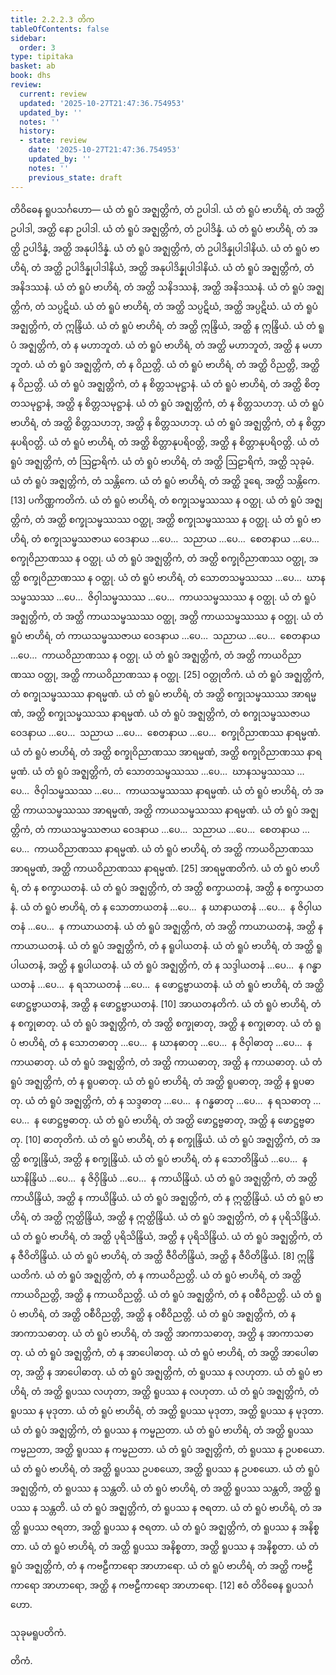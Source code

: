 ```yaml
---
title: 2.2.2.3 တိက
tableOfContents: false
sidebar:
  order: 3
type: tipitaka
basket: ab
book: dhs
review:
  current: review
  updated: '2025-10-27T21:47:36.754953'
  updated_by: ''
  notes: ''
  history:
  - state: review
    date: '2025-10-27T21:47:36.754953'
    updated_by: ''
    notes: ''
    previous_state: draft
---
```



<ReviewStatus review={frontmatter.review} showDetails={true} />

<HypothesisAnnotation frontmatter={frontmatter} />

<DynamicBreadcrumb />

<Division number="585" book="dhs" e="ch" v="29" p="148">

<Paragraph number="1144" book="dhs">
တိဝိဓေန ရူပသင်္ဂဟော—
</Paragraph>

<Paragraph number="1145" book="dhs">
ယံ တံ ရူပံ အဇ္ဈတ္တိကံ, တံ ဥပါဒါ. ယံ တံ ရူပံ ဗာဟိရံ, တံ အတ္ထိ ဥပါဒါ, အတ္ထိ နော ဥပါဒါ.
</Paragraph>

<Paragraph number="1146" book="dhs">
ယံ တံ ရူပံ အဇ္ဈတ္တိကံ, တံ ဥပါဒိန္နံ. ယံ တံ ရူပံ ဗာဟိရံ, တံ အတ္ထိ ဥပါဒိန္နံ, အတ္ထိ အနုပါဒိန္နံ.
</Paragraph>

<Paragraph number="1147" book="dhs">
ယံ တံ ရူပံ အဇ္ဈတ္တိကံ, တံ ဥပါဒိန္နုပါဒါနိယံ. ယံ တံ ရူပံ ဗာဟိရံ, တံ အတ္ထိ ဥပါဒိန္နုပါဒါနိယံ, အတ္ထိ အနုပါဒိန္နုပါဒါနိယံ.
</Paragraph>

<Paragraph number="1148" book="dhs">
ယံ တံ ရူပံ အဇ္ဈတ္တိကံ, တံ အနိဒဿနံ. ယံ တံ ရူပံ ဗာဟိရံ, တံ အတ္ထိ သနိဒဿနံ, အတ္ထိ အနိဒဿနံ.
</Paragraph>

<Paragraph number="1149" book="dhs">
ယံ တံ ရူပံ အဇ္ဈတ္တိကံ, တံ သပ္ပဋိဃံ. ယံ တံ ရူပံ ဗာဟိရံ, တံ အတ္ထိ သပ္ပဋိဃံ, အတ္ထိ အပ္ပဋိဃံ.
</Paragraph>

<Paragraph number="1150" book="dhs">
ယံ တံ ရူပံ အဇ္ဈတ္တိကံ, တံ ဣန္ဒြိယံ. ယံ တံ ရူပံ ဗာဟိရံ, တံ အတ္ထိ ဣန္ဒြိယံ, အတ္ထိ န ဣန္ဒြိယံ.
</Paragraph>

<Paragraph number="1151" book="dhs">
ယံ တံ ရူပံ အဇ္ဈတ္တိကံ, တံ န မဟာဘူတံ. ယံ တံ ရူပံ ဗာဟိရံ, တံ အတ္ထိ မဟာဘူတံ, အတ္ထိ န မဟာဘူတံ.
</Paragraph>

<Paragraph number="1152" book="dhs">
ယံ တံ ရူပံ အဇ္ဈတ္တိကံ, တံ န ဝိညတ္တိ. ယံ တံ ရူပံ ဗာဟိရံ, တံ အတ္ထိ ဝိညတ္တိ, အတ္ထိ န ဝိညတ္တိ.
</Paragraph>

<Paragraph number="1153" book="dhs">
ယံ တံ ရူပံ အဇ္ဈတ္တိကံ, တံ န စိတ္တသမုဋ္ဌာနံ. ယံ တံ ရူပံ ဗာဟိရံ, တံ အတ္ထိ စိတ္တသမုဋ္ဌာနံ, အတ္ထိ န စိတ္တသမုဋ္ဌာနံ.
</Paragraph>

<Paragraph number="1154" book="dhs">
ယံ တံ ရူပံ အဇ္ဈတ္တိကံ, တံ န စိတ္တသဟဘု. ယံ တံ ရူပံ ဗာဟိရံ, တံ အတ္ထိ စိတ္တသဟဘု, အတ္ထိ န စိတ္တသဟဘု.
</Paragraph>

<Paragraph number="1155" book="dhs">
ယံ တံ ရူပံ အဇ္ဈတ္တိကံ, တံ န စိတ္တာနုပရိဝတ္တိ. ယံ တံ ရူပံ ဗာဟိရံ, တံ အတ္ထိ စိတ္တာနုပရိဝတ္တိ, အတ္ထိ န စိတ္တာနုပရိဝတ္တိ.
</Paragraph>

<Paragraph number="1156" book="dhs">
ယံ တံ ရူပံ အဇ္ဈတ္တိကံ, တံ ဩဠာရိကံ. ယံ တံ ရူပံ ဗာဟိရံ, တံ အတ္ထိ ဩဠာရိကံ, အတ္ထိ သုခုမံ.
</Paragraph>

<Paragraph number="1157" book="dhs">
ယံ တံ ရူပံ အဇ္ဈတ္တိကံ, တံ သန္တိကေ. ယံ တံ ရူပံ ဗာဟိရံ, တံ အတ္ထိ ဒူရေ, အတ္ထိ သန္တိကေ. [13]

</Paragraph>
</Division>

<Paragraph number="1158" type="center" book="dhs">
ပကိဏ္ဏကတိကံ.


</Paragraph>

<Paragraph number="1159" book="dhs">
ယံ တံ ရူပံ ဗာဟိရံ, တံ စက္ခုသမ္ဖဿဿ န ဝတ္ထု. ယံ တံ ရူပံ အဇ္ဈတ္တိကံ, တံ အတ္ထိ စက္ခုသမ္ဖဿဿ ဝတ္ထု, အတ္ထိ စက္ခုသမ္ဖဿဿ န ဝတ္ထု.
</Paragraph>

<Paragraph number="1160" book="dhs">
ယံ တံ ရူပံ ဗာဟိရံ, တံ စက္ခုသမ္ဖဿဇာယ ဝေဒနာယ …ပေ…  သညာယ …ပေ…  စေတနာယ …ပေ…  စက္ခုဝိညာဏဿ န ဝတ္ထု. ယံ တံ ရူပံ အဇ္ဈတ္တိကံ, တံ အတ္ထိ စက္ခုဝိညာဏဿ ဝတ္ထု, အတ္ထိ စက္ခုဝိညာဏဿ န ဝတ္ထု.
</Paragraph>

<Paragraph number="1161" book="dhs">
ယံ တံ ရူပံ ဗာဟိရံ, တံ သောတသမ္ဖဿဿ …ပေ…  ဃာနသမ္ဖဿဿ …ပေ…  ဇိဝှါသမ္ဖဿဿ …ပေ…  ကာယသမ္ဖဿဿ န ဝတ္ထု. ယံ တံ ရူပံ အဇ္ဈတ္တိကံ, တံ အတ္ထိ ကာယသမ္ဖဿဿ ဝတ္ထု, အတ္ထိ ကာယသမ္ဖဿဿ န ဝတ္ထု. ယံ တံ ရူပံ ဗာဟိရံ, တံ ကာယသမ္ဖဿဇာယ ဝေဒနာယ …ပေ…  သညာယ …ပေ…  စေတနာယ …ပေ…  ကာယဝိညာဏဿ န ဝတ္ထု. ယံ တံ ရူပံ အဇ္ဈတ္တိကံ, တံ အတ္ထိ ကာယဝိညာဏဿ ဝတ္ထု, အတ္ထိ ကာယဝိညာဏဿ န ဝတ္ထု. [25]

</Paragraph>

<Paragraph number="1162" type="center" book="dhs">
ဝတ္ထုတိကံ.


</Paragraph>

<Paragraph number="1163" book="dhs">
ယံ တံ ရူပံ အဇ္ဈတ္တိကံ, တံ စက္ခုသမ္ဖဿဿ နာရမ္မဏံ. ယံ တံ ရူပံ ဗာဟိရံ, တံ အတ္ထိ စက္ခုသမ္ဖဿဿ အာရမ္မဏံ, အတ္ထိ စက္ခုသမ္ဖဿဿ နာရမ္မဏံ. ယံ တံ ရူပံ အဇ္ဈတ္တိကံ, တံ စက္ခုသမ္ဖဿဇာယ ဝေဒနာယ …ပေ…  သညာယ …ပေ…  စေတနာယ …ပေ…  စက္ခုဝိညာဏဿ နာရမ္မဏံ. ယံ တံ ရူပံ ဗာဟိရံ, တံ အတ္ထိ စက္ခုဝိညာဏဿ အာရမ္မဏံ, အတ္ထိ စက္ခုဝိညာဏဿ နာရမ္မဏံ.
</Paragraph>

<Paragraph number="1164" book="dhs">
ယံ တံ ရူပံ အဇ္ဈတ္တိကံ, တံ သောတသမ္ဖဿဿ …ပေ…  ဃာနသမ္ဖဿဿ …ပေ…  ဇိဝှါသမ္ဖဿဿ …ပေ…  ကာယသမ္ဖဿဿ နာရမ္မဏံ. ယံ တံ ရူပံ ဗာဟိရံ, တံ အတ္ထိ ကာယသမ္ဖဿဿ အာရမ္မဏံ, အတ္ထိ ကာယသမ္ဖဿဿ နာရမ္မဏံ. ယံ တံ ရူပံ အဇ္ဈတ္တိကံ, တံ ကာယသမ္ဖဿဇာယ ဝေဒနာယ …ပေ…  သညာယ …ပေ…  စေတနာယ …ပေ…  ကာယဝိညာဏဿ နာရမ္မဏံ. ယံ တံ ရူပံ ဗာဟိရံ, တံ အတ္ထိ ကာယဝိညာဏဿ အာရမ္မဏံ, အတ္ထိ ကာယဝိညာဏဿ နာရမ္မဏံ. [25]

</Paragraph>

<Paragraph number="1165" type="center" book="dhs">
အာရမ္မဏတိကံ.


</Paragraph>

<Paragraph number="1166" book="dhs">
ယံ တံ ရူပံ ဗာဟိရံ, တံ န စက္ခာယတနံ. ယံ တံ ရူပံ အဇ္ဈတ္တိကံ, တံ အတ္ထိ စက္ခာယတနံ, အတ္ထိ န စက္ခာယတနံ. ယံ တံ ရူပံ ဗာဟိရံ, တံ န သောတာယတနံ …ပေ…  န ဃာနာယတနံ …ပေ…  န ဇိဝှါယတနံ …ပေ…  န ကာယာယတနံ. ယံ တံ ရူပံ အဇ္ဈတ္တိကံ, တံ အတ္ထိ ကာယာယတနံ, အတ္ထိ န ကာယာယတနံ.
</Paragraph>

<Paragraph number="1167" book="dhs">
ယံ တံ ရူပံ အဇ္ဈတ္တိကံ, တံ န ရူပါယတနံ. ယံ တံ ရူပံ ဗာဟိရံ, တံ အတ္ထိ ရူပါယတနံ, အတ္ထိ န ရူပါယတနံ. ယံ တံ ရူပံ အဇ္ဈတ္တိကံ, တံ န သဒ္ဒါယတနံ …ပေ…  န ဂန္ဓာယတနံ …ပေ…  န ရသာယတနံ …ပေ…  န ဖောဋ္ဌဗ္ဗာယတနံ. ယံ တံ ရူပံ ဗာဟိရံ, တံ အတ္ထိ ဖောဋ္ဌဗ္ဗာယတနံ, အတ္ထိ န ဖောဋ္ဌဗ္ဗာယတနံ. [10]

</Paragraph>

<Paragraph number="1168" type="center" book="dhs">
အာယတနတိကံ.


</Paragraph>

<Paragraph number="1169" book="dhs">
ယံ တံ ရူပံ ဗာဟိရံ, တံ န စက္ခုဓာတု. ယံ တံ ရူပံ အဇ္ဈတ္တိကံ, တံ အတ္ထိ စက္ခုဓာတု, အတ္ထိ န စက္ခုဓာတု. ယံ တံ ရူပံ ဗာဟိရံ, တံ န သောတဓာတု …ပေ…  န ဃာနဓာတု …ပေ…  န ဇိဝှါဓာတု …ပေ…  န ကာယဓာတု. ယံ တံ ရူပံ အဇ္ဈတ္တိကံ, တံ အတ္ထိ ကာယဓာတု, အတ္ထိ န ကာယဓာတု.
</Paragraph>

<Paragraph number="1170" book="dhs">
ယံ တံ ရူပံ အဇ္ဈတ္တိကံ, တံ န ရူပဓာတု. ယံ တံ ရူပံ ဗာဟိရံ, တံ အတ္ထိ ရူပဓာတု, အတ္ထိ န ရူပဓာတု. ယံ တံ ရူပံ အဇ္ဈတ္တိကံ, တံ န သဒ္ဒဓာတု …ပေ…  န ဂန္ဓဓာတု …ပေ…  န ရသဓာတု …ပေ…  န ဖောဋ္ဌဗ္ဗဓာတု. ယံ တံ ရူပံ ဗာဟိရံ, တံ အတ္ထိ ဖောဋ္ဌဗ္ဗဓာတု, အတ္ထိ န ဖောဋ္ဌဗ္ဗဓာတု. [10]

</Paragraph>

<Paragraph number="1171" type="center" book="dhs">
ဓာတုတိကံ.


</Paragraph>

<Paragraph number="1172" book="dhs">
ယံ တံ ရူပံ ဗာဟိရံ, တံ န စက္ခုန္ဒြိယံ. ယံ တံ ရူပံ အဇ္ဈတ္တိကံ, တံ အတ္ထိ စက္ခုန္ဒြိယံ, အတ္ထိ န စက္ခုန္ဒြိယံ. ယံ တံ ရူပံ ဗာဟိရံ, တံ န သောတိန္ဒြိယံ …ပေ…  န ဃာနိန္ဒြိယံ …ပေ…  န ဇိဝှိန္ဒြိယံ …ပေ…  န ကာယိန္ဒြိယံ. ယံ တံ ရူပံ အဇ္ဈတ္တိကံ, တံ အတ္ထိ ကာယိန္ဒြိယံ, အတ္ထိ န ကာယိန္ဒြိယံ.
</Paragraph>

<Paragraph number="1173" book="dhs">
ယံ တံ ရူပံ အဇ္ဈတ္တိကံ, တံ န ဣတ္ထိန္ဒြိယံ. ယံ တံ ရူပံ ဗာဟိရံ, တံ အတ္ထိ ဣတ္ထိန္ဒြိယံ, အတ္ထိ န ဣတ္ထိန္ဒြိယံ.
</Paragraph>

<Paragraph number="1174" book="dhs">
ယံ တံ ရူပံ အဇ္ဈတ္တိကံ, တံ န ပုရိသိန္ဒြိယံ. ယံ တံ ရူပံ ဗာဟိရံ, တံ အတ္ထိ ပုရိသိန္ဒြိယံ, အတ္ထိ န ပုရိသိန္ဒြိယံ.
</Paragraph>

<Paragraph number="1175" book="dhs">
ယံ တံ ရူပံ အဇ္ဈတ္တိကံ, တံ န ဇီဝိတိန္ဒြိယံ. ယံ တံ ရူပံ ဗာဟိရံ, တံ အတ္ထိ ဇီဝိတိန္ဒြိယံ, အတ္ထိ န ဇီဝိတိန္ဒြိယံ. [8]

</Paragraph>

<Paragraph number="1176" type="center" book="dhs">
ဣန္ဒြိယတိကံ.


</Paragraph>

<Paragraph number="1177" book="dhs">
ယံ တံ ရူပံ အဇ္ဈတ္တိကံ, တံ န ကာယဝိညတ္တိ. ယံ တံ ရူပံ ဗာဟိရံ, တံ အတ္ထိ ကာယဝိညတ္တိ, အတ္ထိ န ကာယဝိညတ္တိ.
</Paragraph>

<Paragraph number="1178" book="dhs">
ယံ တံ ရူပံ အဇ္ဈတ္တိကံ, တံ န ဝစီဝိညတ္တိ. ယံ တံ ရူပံ ဗာဟိရံ, တံ အတ္ထိ ဝစီဝိညတ္တိ, အတ္ထိ န ဝစီဝိညတ္တိ.
</Paragraph>

<Paragraph number="1179" book="dhs">
ယံ တံ ရူပံ အဇ္ဈတ္တိကံ, တံ န အာကာသဓာတု. ယံ တံ ရူပံ ဗာဟိရံ, တံ အတ္ထိ အာကာသဓာတု, အတ္ထိ န အာကာသဓာတု.
</Paragraph>

<Paragraph number="1180" book="dhs">
ယံ တံ ရူပံ အဇ္ဈတ္တိကံ, တံ န အာပေါဓာတု. ယံ တံ ရူပံ ဗာဟိရံ, တံ အတ္ထိ အာပေါဓာတု, အတ္ထိ န အာပေါဓာတု.
</Paragraph>

<Paragraph number="1181" book="dhs">
ယံ တံ ရူပံ အဇ္ဈတ္တိကံ, တံ ရူပဿ န လဟုတာ. ယံ တံ ရူပံ ဗာဟိရံ, တံ အတ္ထိ ရူပဿ လဟုတာ, အတ္ထိ ရူပဿ န လဟုတာ.
</Paragraph>

<Paragraph number="1182" book="dhs">
ယံ တံ ရူပံ အဇ္ဈတ္တိကံ, တံ ရူပဿ န မုဒုတာ. ယံ တံ ရူပံ ဗာဟိရံ, တံ အတ္ထိ ရူပဿ မုဒုတာ, အတ္ထိ ရူပဿ န မုဒုတာ.
</Paragraph>

<Paragraph number="1183" book="dhs">
ယံ တံ ရူပံ အဇ္ဈတ္တိကံ, တံ ရူပဿ န ကမ္မညတာ. ယံ တံ ရူပံ ဗာဟိရံ, တံ အတ္ထိ ရူပဿ ကမ္မညတာ, အတ္ထိ ရူပဿ န ကမ္မညတာ.
</Paragraph>

<Paragraph number="1184" book="dhs">
ယံ တံ ရူပံ အဇ္ဈတ္တိကံ, တံ ရူပဿ န ဥပစယော. ယံ တံ ရူပံ ဗာဟိရံ, တံ အတ္ထိ ရူပဿ ဥပစယော, အတ္ထိ ရူပဿ န ဥပစယော.
</Paragraph>

<Paragraph number="1185" book="dhs">
ယံ တံ ရူပံ အဇ္ဈတ္တိကံ, တံ ရူပဿ န သန္တတိ. ယံ တံ ရူပံ ဗာဟိရံ, တံ အတ္ထိ ရူပဿ သန္တတိ, အတ္ထိ ရူပဿ န သန္တတိ.
</Paragraph>

<Paragraph number="1186" book="dhs">
ယံ တံ ရူပံ အဇ္ဈတ္တိကံ, တံ ရူပဿ န ဇရတာ. ယံ တံ ရူပံ ဗာဟိရံ, တံ အတ္ထိ ရူပဿ ဇရတာ, အတ္ထိ ရူပဿ န ဇရတာ.
</Paragraph>

<Paragraph number="1187" book="dhs">
ယံ တံ ရူပံ အဇ္ဈတ္တိကံ, တံ ရူပဿ န အနိစ္စတာ. ယံ တံ ရူပံ ဗာဟိရံ, တံ အတ္ထိ ရူပဿ အနိစ္စတာ, အတ္ထိ ရူပဿ န အနိစ္စတာ.
</Paragraph>

<Paragraph number="1188" book="dhs">
ယံ တံ ရူပံ အဇ္ဈတ္တိကံ, တံ န ကဗဠီကာရော အာဟာရော. ယံ တံ ရူပံ ဗာဟိရံ, တံ အတ္ထိ ကဗဠီကာရော အာဟာရော, အတ္ထိ န ကဗဠီကာရော အာဟာရော. [12]

</Paragraph>

<Paragraph number="1189" type="center" book="dhs">
ဧဝံ တိဝိဓေန ရူပသင်္ဂဟော.

  
သုခုမရူပတိကံ.

  
တိကံ.
</Paragraph>